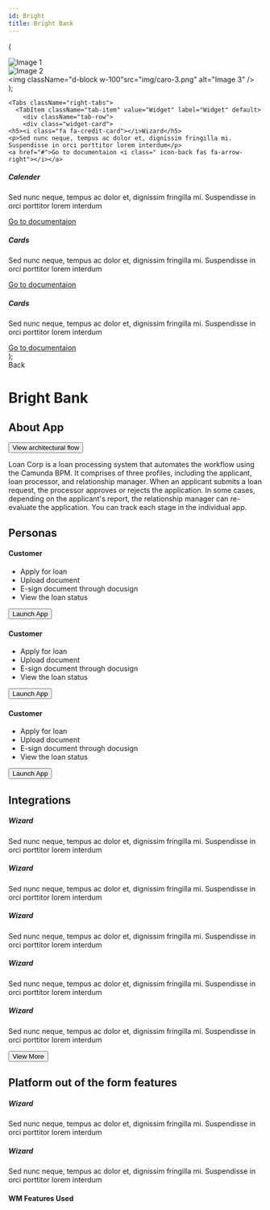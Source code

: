 ```yaml
---
id: Bright
title: Bright Bank
---
```








   (
    <Carousel>
      <div>
       <img  className="d-block w-100" src="img/caro-1.svg" alt="Image 1" />
      </div>
      <div>
       <img   className="d-block w-100" src="img/caro-2.svg" alt="Image 2" />
      </div>
      <div>
      <img  className="d-block w-100"src="img/caro-3.png" alt="Image 3" />
      </div>
    </Carousel>
  );




    <Tabs className="right-tabs">
      <TabItem className="tab-item" value="Widget" label="Widget" default>
        <div className="tab-row">
        <div class="widget-card">
    <h5><i class="fa fa-credit-card"></i>Wizard</h5>
    <p>Sed nunc neque, tempus ac dolor et, dignissim fringilla mi. Suspendisse in orci porttitor lorem interdum</p>
    <a href="#">Go to documentaion <i class=" icon-back fas fa-arrow-right"></i></a>
   </div>
   <div class="widget-card">
    <h5><i class="fa fa-credit-card"></i>Calender</h5>
    <p>Sed nunc neque, tempus ac dolor et, dignissim fringilla mi. Suspendisse in orci porttitor lorem interdum</p>
    <a href="#">Go to documentaion <i class=" icon-back fas fa-arrow-right"></i></a>
   </div>
   <div class="widget-card">
   <h5><i class="fa fa-credit-card"></i>Cards</h5>
    <p>Sed nunc neque, tempus ac dolor et, dignissim fringilla mi. Suspendisse in orci porttitor lorem interdum</p>
    <a href="#">Go to documentaion <i class=" icon-back fas fa-arrow-right"></i></a>
   </div>
    <div class="widget-card">
    <h5><i class="fa fa-credit-card"></i>Cards</h5>
    <p>Sed nunc neque, tempus ac dolor et, dignissim fringilla mi. Suspendisse in orci porttitor lorem interdum</p>
    <a href="#">Go to documentaion <i class=" icon-back fas fa-arrow-right"></i></a>
   </div>
        </div>
      </TabItem>
      <TabItem className="tab-item" value="Prefab" label="Prefab">
        <div className="tab-row">
        </div>
      </TabItem>
    </Tabs>
);



<div class="row">
<div class="col col--9 left-content ">
  <div class="About-section spacing-top">
    <span>
    <i class=" icon-back fas fa-arrow-left"></i> Back
    </span>
        <h1>Bright Bank</h1>
        <ImageCarousel />
    <div class="inline-head spacing-top">
      <h2>About App</h2>
      <button href="" class="btn-transparent width-100">
        <i class="fa fa-sitemap base-margin"></i>
        View architectural flow
      </button>
    </div>
    <p class="spacing-content">
      Loan Corp is a loan processing system that automates the workflow using
      the Camunda BPM. It comprises of three profiles, including the applicant,
      loan processor, and relationship manager. When an applicant submits a loan
      request, the processor approves or rejects the application. In some cases,
      depending on the applicant's report, the relationship manager can
      re-evaluate the application. You can track each stage in the individual
      app.
    </p>
  </div>

  <div class="personas-section spacing-top">
  <h2>Personas</h2>
  <div class="personas-container spacing-content">
   <div class="personas">
  <label class="icon-circle pink">
    <i class="fa fa-users"></i>
  </label>
  <div class="personas-content spacing-content border">
  <h4>Customer</h4>
  <ul>
    <li>Apply for loan</li>
    <li>Upload document</li>
    <li>E-sign document through docusign</li>
    <li>View the loan status</li>
  </ul>
  </div>
  <button class="width-100 btn-transparent">Launch App</button>
</div>

<div class="personas">
  <label class="icon-circle blue">
    <i class="fa fa-thumbs-up"></i>
  </label>
  <div class="personas-content spacing-content border">
  <h4>Customer</h4>
  <ul>
    <li>Apply for loan</li>
    <li>Upload document</li>
    <li>E-sign document through docusign</li>
    <li>View the loan status</li>
  </ul>
  </div>
  <button class="width-100 btn-transparent spacing-content">Launch App</button>
</div>

 <div class="personas">
  <label class="icon-circle green">
    <i class="fa fa-users"></i>
  </label>
  <div class="personas-content spacing-content">
  <h4>Customer</h4>
  <ul>
    <li>Apply for loan</li>
    <li>Upload document</li>
    <li>E-sign document through docusign</li>
    <li>View the loan status</li>
  </ul>
  </div>
  <button class="width-100 btn-transparent">Launch App</button>
</div>
</div>
</div>



  <div class="integration-section spacing-top">
  <h2>Integrations</h2>
  <div class="integration-container spacing-content">
  <div class="integration-content ">
   <h5><i class="fas fa-icons"></i>Wizard</h5>
   <p>Sed nunc neque, tempus ac dolor et, dignissim fringilla mi. Suspendisse in orci porttitor lorem interdum</p>
  </div>
  <div class="integration-content">
   <h5><i class="fas fa-icons"></i>Wizard</h5>
   <p>Sed nunc neque, tempus ac dolor et, dignissim fringilla mi. Suspendisse in orci porttitor lorem interdum</p>
  </div>
  <div class="integration-content">
   <h5><i class="fas fa-icons"></i>Wizard</h5>
   <p>Sed nunc neque, tempus ac dolor et, dignissim fringilla mi. Suspendisse in orci porttitor lorem interdum</p>
  </div>
  <div class="integration-content">
   <h5><i class="fas fa-icons"></i>Wizard</h5>
   <p>Sed nunc neque, tempus ac dolor et, dignissim fringilla mi. Suspendisse in orci porttitor lorem interdum</p>
  </div>
  <div class="integration-content">
   <h5><i class="fas fa-icons"></i>Wizard</h5>
   <p>Sed nunc neque, tempus ac dolor et, dignissim fringilla mi. Suspendisse in orci porttitor lorem interdum</p>
  </div>
  </div>
   <button class="view-more btn-link">View More</button>
  </div>


  <div class="integration-section spacing-top">
  <h2>Platform out of the form features</h2>
  <div class="integration-container spacing-content">
  <div class="integration-content">
   <h5><i class="fas fa-leaf"></i>Wizard</h5>
   <p>Sed nunc neque, tempus ac dolor et, dignissim fringilla mi. Suspendisse in orci porttitor lorem interdum</p>
  </div>
  <div class="integration-content">
   <h5><i class="fas fa-leaf"></i>Wizard</h5>
   <p>Sed nunc neque, tempus ac dolor et, dignissim fringilla mi. Suspendisse in orci porttitor lorem interdum</p>
  </div>
  </div>
  
  </div>
</div>

 <div class="aside-right col col--3 ">
 <h4>WM Features Used</h4>
   <RightTab />
   
  </div>
</div>

